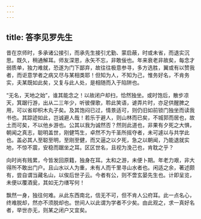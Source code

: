 ```yaml
---
---
---
```

title: 答李见罗先生
---

昔在京师时，多承诸公接引，而承先生接引尤勤、蒙启蔽，时或未省，而退实沉思。既久，稍通解耳。师友深恩，永矢不忘，非敢佞也。年来衰老非故矣，每念才弱质单，独力难就，恐遂为门下鄙弃，故往往极意参寻，多方选胜，翼或有以赞我者，而讵意学者之病又尽与某相类耶！但知为人，不知为己，惟务好名，不肯务实，夫某既如此矣，又复与此人处，是相随而入于陷阱也。

“无名，天地之始”，谁其能念之！以故闭户却扫，恰然独坐。或时饱后，散步凉天，箕踞行游，出从二三年少，听彼俚歌，聆此笑语，谑弄片时，亦足供醒脾之用，可以省却枳木丸子矣。及其饱闷已过，情景适可，则仍旧如前锁门独坐而读我书也。其踪迹如此，岂诚避人哉！若乐于避人，则山林而已矣，不城郭而居也，故土而可矣，不以他乡游也。公其以我为诚然否？然则此道也，非果有夕死之大惧，朝闻之真志，聪明盖世，刚健笃生，卓然不为千圣所摇夺者，未可遽以与共学此也。盖必其人至聪至明，至刚至健，而又逼之以夕死，急之以朝闻，乃能退就实地，不惊不震，安稳而踞坐之耳。区区世名，且视为浼己也，肯耽之乎？

向时尚有贱累，今皆发回原籍，独身在耳。太和之游，未便卜期。年老力艰，非大得所不敢出门户。且山水以人为重，未有人而千里寻山水者也。闲适之余，著述颇有，尝自谓当藏名山，以俟后世子云。今者有公，则不啻玄晏先生也。计即呈览，未便以覆酒瓮，其如无力缮写何！

飘然一身，独往何难。从此东西南北，信无不可，但不肯人公府耳。此一点名心，终难脱却，然亦不须脱却也。世间人以此谓为学者不少矣。由此观之，求一真好名者，举世亦无，则某之闭户又宜矣。